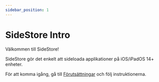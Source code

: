 ```yaml
---
sidebar_position: 1
---
```


# SideStore Intro

Välkommen till SideStore!

SideStore gör det enkelt att sideloada applikationer på iOS/iPadOS 14+ enheter.

För att komma igång, gå till [Förutsättningar](installation/prerequisites.mdx) och följ instruktionerna.
